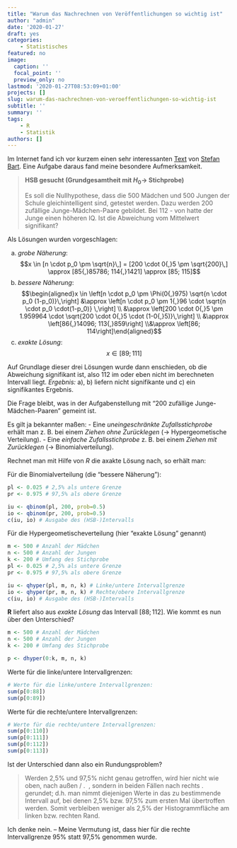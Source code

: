 ```yaml
---
title: "Warum das Nachrechnen von Veröffentlichungen so wichtig ist"
author: "admin"
date: '2020-01-27'
draft: yes
categories: 
    - Statistisches
featured: no
image:
  caption: ''
  focal_point: ''
  preview_only: no
lastmod: '2020-01-27T08:53:09+01:00'
projects: []
slug: warum-das-nachrechnen-von-veroeffentlichungen-so-wichtig-ist
subtitle: ''
summary: ''
tags:
    - R
    - Statistik
authors: []
---
```



Im Internet fand ich vor kurzem einen sehr interessanten [Text](http://www.stefanbartz.de/dateien/Vorsicht-bei-der-sigma-Regel.pdf) von [Stefan Bart](http://www.stefanbartz.de). Eine Aufgabe daraus fand meine besondere Aufmerksamkeit.

> **HSB gesucht (Grundgesamtheit mit $H_0 \rightarrow$ Stichprobe)**
> 
> Es soll die Nullhypothese, dass die 500 Mädchen und 500 Jungen der Schule gleichintelligent sind, getestet werden. 
> Dazu werden 200 zufällige Junge-Mädchen-Paare gebildet. 
> Bei 112 - von hatte der Junge einen höheren IQ. Ist die Abweichung vom Mittelwert signifikant?

Als Lösungen wurden vorgeschlagen:

a) *grobe Näherung*:
$$x \in [n \cdot p_0 \pm \sqrt{n}\,] = [200 \cdot 0{,}5 \pm \sqrt{200}\,] \approx [85{,}85786; 114{,}1421] \approx [85; 115]$$
b) *bessere Näherung*: 
$$\begin{aligned}x \in \left[n \cdot p_0 \pm \Phi(0{,}975) \sqrt{n \cdot p_0 (1-p_0)}\,\right] &\approx \left[n \cdot p_0 \pm 1{,}96 \cdot \sqrt{n \cdot p_0 \cdot(1-p_0)} \,\right] \\ &\approx \left[200 \cdot 0{,}5 \pm 1.959964 \cdot \sqrt{200 \cdot 0{,}5 \cdot (1-0{,}5)}\,\right] \\ &\approx \left[86{,}14096; 113{,}859\right] \\&\approx \left[86; 114\right]\end{aligned}$$ 
c) *exakte Lösung*: 
$$x \in [89; 111]$$

Auf Grundlage dieser drei Lösungen wurde dann enschieden, ob die Abweichung signifikant ist, also 112 im oder eben nicht im berechneten Intervall liegt. *Ergebnis:* a), b) liefern nicht signifikante und c) ein signifikantes Ergebnis.

Die Frage bleibt, was in der Aufgabenstellung mit "200 zufällige Junge-Mädchen-Paaren" gemeint ist.

Es gilt ja bekannter maßen:
-  Eine *uneingeschränkte Zufallsstichprobe* erhält man z. B. bei einem *Ziehen ohne Zurücklegen* ($\rightarrow$ Hypergeometische Verteilung).
-  Eine *einfache Zufallsstichprobe* z. B. bei einem *Ziehen mit Zurücklegen* ($\rightarrow$ Binomialverteilung). 

Rechnet man mit Hilfe von *R* die axakte Lösung nach, so erhält man:

Für die Binomialverteilung (die "bessere Näherung"):
```r
pl <- 0.025 # 2,5% als untere Grenze
pr <- 0.975 # 97,5% als obere Grenze

iu <- qbinom(pl, 200, prob=0.5)
io <- qbinom(pr, 200, prob=0.5)
c(iu, io) # Ausgabe des (HSB-)Intervalls
```

Für die Hypergeometischeverteilung (hier "exakte Lösung" genannt)

```r
m <- 500 # Anzahl der Mädchen
n <- 500 # Anzahl der Jungen
k <- 200 # Umfang des Stichprobe
pl <- 0.025 # 2,5% als untere Grenze
pr <- 0.975 # 97,5% als obere Grenze

iu <- qhyper(pl, m, n, k) # Linke/untere Intervallgrenze
io <- qhyper(pr, m, n, k) # Rechte/obere Intervallgrenze
c(iu, io) # Ausgabe des (HSB-)Intervalls
```

**R** liefert also aus *exakte Lösung* das Intervall $[88; 112]$. Wie kommt es nun über den Unterschied?

```r
m <- 500 # Anzahl der Mädchen
n <- 500 # Anzahl der Jungen
k <- 200 # Umfang des Stichprobe

p <- dhyper(0:k, m, n, k)
```

Werte für die linke/untere Intervallgrenzen:

```r
# Werte für die linke/untere Intervallgrenzen:
sum(p[0:88])
sum(p[0:89])
```

Werte für die rechte/untere Intervallgrenzen:

```r
# Werte für die rechte/untere Intervallgrenzen:
sum(p[0:110])
sum(p[0:111])
sum(p[0:112])
sum(p[0:113])
```

Ist der Unterschied dann also ein Rundungsproblem?

> Werden 2,5% und 97,5% nicht genau getroffen, wird hier nicht wie oben, nach außen / . \ , sondern in beiden Fällen nach rechts \.\
gerundet; 
> d.h. man nimmt diejenigen Werte in das zu bestimmende Intervall auf, bei denen 2,5% bzw. 97,5% zum ersten Mal
> übertroffen werden. Somit verbleiben weniger als 2,5% der Histogrammfläche am linken bzw. rechten Rand.

Ich denke nein. -- Meine Vermutung ist, dass hier für die rechte Intervallgrenze 95% statt 97,5% genommen wurde.


